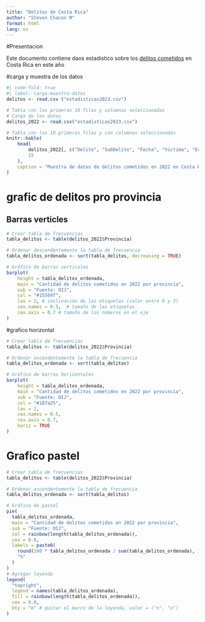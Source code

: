 ---
title: "Delitos de Costa Rica"
author: "Steven Chacon M"
format: html
lang: es
---
#Presentacion

Este documento contiene daos estadistico sobre los [delitos cometidos](https://sitiooij.poder-judicial.go.cr/index.php/ayuda/servicios-policiales/servicios-a-organizaciones/indice-de-transparencia-del-sector-publico-costarricense/datos-abiertos) en Costa Rica en este año 

#carga y muestra de los datos
```{r}
#| code-fold: true
#| label: carga-muestra-datos
delitos <- read.csv ("estadisticas2023.csv")

# Tabla con las primeras 10 filas y columnas seleccionadas
# Carga de los datos
delitos_2022 <- read.csv("estadisticas2023.csv")

# Tabla con las 10 primeras filas y con columnas seleccionadas
knitr::kable(
    head(
        delitos_2022[, c("Delito", "SubDelito", "Fecha", "Victima", "Edad", "Provincia")], 
        15
    ),
    caption = "Muestra de datos de delitos cometidos en 2022 en Costa Rica"
)

```
# grafic de delitos pro provincia
## Barras verticles
```{r}
# Crear tabla de frecuencias
tabla_delitos <- table(delitos_2022$Provincia)

# Ordenar descendentemente la tabla de frecuencia
tabla_delitos_ordenada <- sort(tabla_delitos, decreasing = TRUE)

# Gráfico de barras verticales
barplot(
    height = tabla_delitos_ordenada,
    main = "Cantidad de delitos cometidos en 2022 por provincia", 
    sub = "Fuente: OIJ",
    col = "#15569f",
    las = 2, # inclinación de las etiquetas (valor entre 0 y 3)
    cex.names = 0.5,  # tamaño de las etiquetas
    cex.axis = 0.7 # tamaño de los números en el eje 
)
```


#grafico horizontal
```{r}
# Crear tabla de frecuencias
tabla_delitos <- table(delitos_2022$Provincia)

# Ordenar ascendentemente la tabla de frecuencia
tabla_delitos_ordenada <- sort(tabla_delitos)

# Gráfico de barras horizontales
barplot(
    height = tabla_delitos_ordenada,
    main = "Cantidad de delitos cometidos en 2022 por provincia", 
    sub = "Fuente: OIJ",
    col = "#187a25",
    las = 2,
    cex.names = 0.5,
    cex.axis = 0.7,
    horiz = TRUE
)
```

# Grafico pastel

```{r}
# Crear tabla de frecuencias
tabla_delitos <- table(delitos_2022$Provincia)

# Ordenar ascendentemente la tabla de frecuencia
tabla_delitos_ordenada <- sort(tabla_delitos)

# Gráfico de pastel
pie(
  tabla_delitos_ordenada,
  main = "Cantidad de delitos cometidos en 2022 por provincia",
  sub = "Fuente: OIJ",
  col = rainbow(length(tabla_delitos_ordenada)),
  cex = 0.8,
  labels = paste0(
    round(100 * tabla_delitos_ordenada / sum(tabla_delitos_ordenada), 1), 
    "%"
  )
)
# Agregar leyenda
legend(
  "topright",
  legend = names(tabla_delitos_ordenada),
  fill = rainbow(length(tabla_delitos_ordenada)),
  cex = 0.8,
  bty = "n" # quitar el marco de la leyenda, valor = ("n", "o")
)
```

